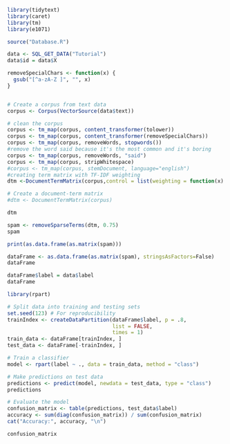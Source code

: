 ```{r}
library(tidytext)
library(caret)
library(tm)
library(e1071)
```


```{r}
source("Database.R")

data <- SQL_GET_DATA("Tutorial")
data$id = data$X
```

```{r}
removeSpecialChars <- function(x) {
  gsub("[^a-zA-Z ]", "", x)
}


# Create a corpus from text data
corpus <- Corpus(VectorSource(data$text))

# clean the corpus
corpus <- tm_map(corpus, content_transformer(tolower))
corpus <- tm_map(corpus, content_transformer(removeSpecialChars))
corpus <- tm_map(corpus, removeWords, stopwords())
#remove the word said because it's the most common and it's boring
corpus <- tm_map(corpus, removeWords, "said")
corpus <- tm_map(corpus, stripWhitespace)
#corpus <- tm_map(corpus, stemDocument, language="english")
#creating term matrix with TF-IDF weighting
dtm <-DocumentTermMatrix(corpus,control = list(weighting = function(x) weightTfIdf(x, normalize = FALSE)))

# Create a document-term matrix
#dtm <- DocumentTermMatrix(corpus)
```
```{r}
dtm
```

```{r}
spam <- removeSparseTerms(dtm, 0.75)
spam
```

```{r}
print(as.data.frame(as.matrix(spam)))
```
```{r}
dataFrame <- as.data.frame(as.matrix(spam), stringsAsFactors=False)
dataFrame
```

```{r}

dataFrame$label = data$label
dataFrame
```
```{r}
library(rpart)
```

```{r}
# Split data into training and testing sets
set.seed(123) # For reproducibility
trainIndex <- createDataPartition(dataFrame$label, p = .8, 
                                  list = FALSE, 
                                  times = 1)
train_data <- dataFrame[trainIndex, ]
test_data <- dataFrame[-trainIndex, ]

# Train a classifier
model <- rpart(label ~ ., data = train_data, method = "class")

# Make predictions on test data
predictions <- predict(model, newdata = test_data, type = "class")
predictions

# Evaluate the model
confusion_matrix <- table(predictions, test_data$label)
accuracy <- sum(diag(confusion_matrix)) / sum(confusion_matrix)
cat("Accuracy:", accuracy, "\n")
```
```{r}
confusion_matrix
```

